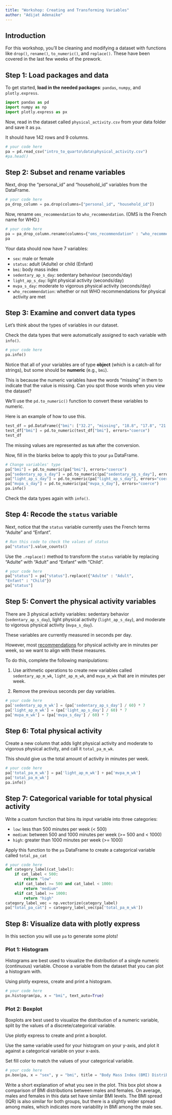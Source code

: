 ```yaml
---
title: "Workshop: Creating and Transforming Variables"
author: "Adijat Adenaike"
---
```


## Introduction

For this workshop, you'll be cleaning and modifying a dataset with functions like `drop()`, `rename()`, `to_numeric()`, and `replace()`. These have been covered in the last few weeks of the prework.

## Step 1: Load packages and data

To get started, **load in the needed packages**: `pandas`, `numpy`, and `plotly.express`.

```python
import pandas as pd
import numpy as np
import plotly.express as px
```

Now, read in the dataset called `physical_activity.csv` from your data folder and save it as `pa`.

It should have 142 rows and 9 columns.

```python
# your code here
pa = pd.read_csv("intro_to_quarto\data\physical_activity.csv")
#pa.head()
```

## Step 2: Subset and rename variables

Next, drop the "personal_id" and "household_id" variables from the DataFrame.

```python
# your code here
pa_drop_column = pa.drop(columns=["personal_id", "household_id"])
```

Now, rename `oms_recommendation` to `who_recommendation`. (OMS is the French name for WHO.)

```python
# your code here
pa = pa_drop_column.rename(columns={"oms_recommendation" : "who_recommendation"})
pa
```

Your data should now have 7 variables: 

- `sex`: male or female 
- `status`: adult (Adulte) or child (Enfant) 
- `bmi`: body mass index 
- `sedentary_ap_s_day`: sedentary behaviour (seconds/day) 
- `light_ap_s_day`: light physical activity (seconds/day) 
- `mvpa_s_day`: moderate to vigorous physical activity (seconds/day) 
- `who_recommendation`: whether or not WHO recommendations for physical activity are met

## Step 3: Examine and convert data types

Let's think about the types of variables in our dataset. 

Check the data types that were automatically assigned to each variable with `info()`.

```python
# your code here
pa.info()
```

Notice that all of your variables are of type **object** (which is a catch-all for strings), but some    should be **numeric** (e.g., `bmi`). 

This is because the numeric variables have the words "missing" in them to indicate that the value is missing. Can you spot those words when you view the dataset?

We'll use the `pd.to_numeric()` function to convert these variables to numeric. 

Here is an example of how to use this.

```python
test_df = pd.DataFrame({"bmi": ["32.2", "missing", "18.8", "17.8", "21.1"]})
test_df["bmi"] = pd.to_numeric(test_df["bmi"], errors="coerce")
test_df
```

The missing values are represented as `NaN` after the conversion.

Now, fill in the blanks below to apply this to your `pa` DataFrame.

```python
# Change variables' type
pa["bmi"] = pd.to_numeric(pa["bmi"], errors="coerce")
pa["sedentary_ap_s_day"] = pd.to_numeric(pa["sedentary_ap_s_day"], errors="coerce")
pa["light_ap_s_day"] = pd.to_numeric(pa["light_ap_s_day"], errors="coerce")
pa["mvpa_s_day"] = pd.to_numeric(pa["mvpa_s_day"], errors="coerce")
pa.info()
```

Check the data types again with `info()`.

## Step 4: Recode the `status` variable

Next, notice that the `status` variable currently uses the French terms "Adulte" and "Enfant". 

```python
# Run this code to check the values of status
pa["status"].value_counts()
```

Use the `.replace()` method to transform the `status` variable by replacing "Adulte" with "Adult" and "Enfant" with "Child".

```python
# your code here
pa["status"] = pa["status"].replace({"Adulte" : "Adult",
"Enfant" : "Child"})
pa["status"]
```

## Step 5: Convert the physical activity variables

There are 3 physical activity variables: sedentary behavior (`sedentary_ap_s_day`), light physical activity (`light_ap_s_day`), and moderate to vigorous physical activity (`mvpa_s_day`). 

These variables are currently measured in seconds per day.

However, most [recommendations](https://apps.who.int/iris/bitstream/handle/10665/337001/9789240014886-eng.pdf) for physical activity are in minutes per week, so we want to align with these measures. 

To do this, complete the following manipulations:

1. Use arithmetic operations to create new variables called `sedentary_ap_m_wk`, `light_ap_m_wk`, and `mvpa_m_wk` that are in minutes per week.

2. Remove the previous seconds per day variables.

```python
# your code here
pa['sedentary_ap_m_wk'] = (pa['sedentary_ap_s_day'] / 60) * 7
pa['light_ap_m_wk'] = (pa['light_ap_s_day'] / 60) * 7
pa['mvpa_m_wk'] = (pa['mvpa_s_day'] / 60) * 7
```

## Step 6: Total physical activity

Create a new column that adds light physical activity and moderate to vigorous physical activity, and call it `total_pa_m_wk`. 

This should give us the total amount of activity in minutes per week. 

```python
# your code here
pa['total_pa_m_wk'] = pa['light_ap_m_wk'] + pa['mvpa_m_wk']
pa['total_pa_m_wk']
pa.info()
```

## Step 7: Categorical variable for total physical activity

Write a custom function that bins its input variable into three categories:

- `low`: less than 500 minutes per week (< 500)
- `medium`: between 500 and 1000 minutes per week (>= 500 and < 1000)
- `high`: greater than 1000 minutes per week (>= 1000)

Apply this function to the `pa` DataFrame to create a categorical variable called `total_pa_cat`

```python
# your code here
def category_label(cat_label):
    if cat_label < 500:
        return "low"
    elif cat_label >= 500 and cat_label < 1000:
        return "medium"
    elif cat_label >= 1000:
        return "high"
category_label_vec = np.vectorize(category_label)
pa["total_pa_cat"] = category_label_vec(pa['total_pa_m_wk'])
```

## Step 8: Visualize data with plotly express

In this section you will use `pa` to generate some plots!

### Plot 1: Histogram

Histograms are best used to visualize the distribution of a single numeric (continuous) variable. Choose a variable from the dataset that you can plot a histogram with.

Using plotly express, create and print a histogram.

```python
# your code here
px.histogram(pa, x = "bmi", text_auto=True)
```

### Plot 2: Boxplot

Boxplots are best used to visualize the distribution of a numeric variable, split by the values of a discrete/categorical variable.

Use plotly express to create and print a boxplot.

Use the same variable used for your histogram on your y-axis, and plot it against a categorical variable on your x-axis.

Set fill color to match the values of your categorical variable.

```python
# your code here
px.box(pa, x = "sex", y = "bmi", title = "Body Mass Index (BMI) Distribution between Two Sexes")
```

Write a short explanation of what you see in the plot.
This box plot show a comparison of BMI distributions between males and females. On average, males and females in this data set have similar BMI levels.
The BMI spread (IQR) is also similar for both groups, but there is a slightly wider spread among males, which indicates more variability in BMI among the male sex. 